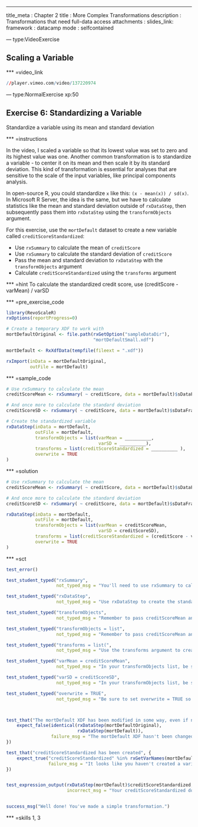 ---
title_meta  : Chapter 2
title       : More Complex Transformations
description : Transformations that need full-data access
attachments :
 slides_link: 
framework   : datacamp
mode        : selfcontained


--- type:VideoExercise

## Scaling a Variable 

*** =video_link

```r
//player.vimeo.com/video/137220974
```


--- type:NormalExercise xp:50

## Exercise 6: Standardizing a Variable
  
Standardize a variable using its mean and standard deviation

*** =instructions

In the video, I scaled a variable so that its lowest value was set to zero
and its highest value was one. Another common transformation is to standardize
a variable - to center it on its mean and then scale it by its standard deviation. This kind of transformation is essential for analyses that are
sensitive to the scale of the input variables, like principal components 
analysis.

In open-source R, you could standardize `x` like this: `(x - mean(x)) / sd(x)`.
In Microsoft R Server, the idea is the same, but we have to calculate
statistics like the mean and standard deviation outside of `rxDataStep`,
then subsequently pass them into `rxDataStep` using the `transformObjects`
argument.

For this exercise, use the `mortDefault` dataset to create a new variable called
`creditScoreStandardized`:

 - Use `rxSummary` to calculate the mean of `creditScore`
 - Use `rxSummary` to calculate the standard deviation of `creditScore`
 - Pass the mean and standard deviation to `rxDataStep` with the `transformObjects` argument
 - Calculate `creditScoreStandardized` using the `transforms` argument


*** =hint
To calculate the standardized credit score, use 
    (creditScore - varMean) /
    varSD


*** =pre_exercise_code
```r
library(RevoScaleR)
rxOptions(reportProgress=0)

# Create a temporary XDF to work with
mortDefaultOriginal <- file.path(rxGetOption("sampleDataDir"),
                                 "mortDefaultSmall.xdf")

mortDefault <- RxXdfData(tempfile(fileext = ".xdf"))

rxImport(inData = mortDefaultOriginal,
         outFile = mortDefault)

```


*** =sample_code

```r

# Use rxSummary to calculate the mean
creditScoreMean <- rxSummary( ~ creditScore, data = mortDefault)$sDataFrame$Mean

# And once more to calculate the standard deviation
creditScoreSD <- rxSummary( ~ creditScore, data = mortDefault)$sDataFrame$StdDev

# Create the standardized variable
rxDataStep(inData = mortDefault,
           outFile = mortDefault,
           transformObjects = list(varMean = __________,
                                   varSD = __________),
           transforms = list(creditScoreStandardized = __________ ), 
           overwrite = TRUE
)

```

*** =solution

```r

# Use rxSummary to calculate the mean
creditScoreMean <- rxSummary( ~ creditScore, data = mortDefault)$sDataFrame$Mean

# And once more to calculate the standard deviation
creditScoreSD <- rxSummary( ~ creditScore, data = mortDefault)$sDataFrame$StdDev

rxDataStep(inData = mortDefault,
           outFile = mortDefault,
           transformObjects = list(varMean = creditScoreMean,
                                   varSD = creditScoreSD),
           transforms = list(creditScoreStandardized = (creditScore - varMean) / varSD),
           overwrite = TRUE
)

```


*** =sct

```r
test_error()

test_student_typed("rxSummary",
                   not_typed_msg = "You'll need to use rxSummary to calculate the mean and standard deviation of creditScore.")

test_student_typed("rxDataStep",
                   not_typed_msg = "Use rxDataStep to create the standardized credit score on mortDefault.")

test_student_typed("transformObjects",
                   not_typed_msg = "Remember to pass creditScoreMean and creditScoreSD to rxDataStep using the transformObjects argument.")

test_student_typed("transformObjects = list",
                   not_typed_msg = "Remember to pass creditScoreMean and creditScoreSD to transformObjects inside of a list().")

test_student_typed("transforms = list(",
                   not_typed_msg = "Use the transforms argument to create the scald credit score.")

test_student_typed("varMean = creditScoreMean",
                   not_typed_msg = "In your transformObjects list, be sure to pass creditScoreMean with the name 'varMean', like this: varMean = creditScoreMean.")

test_student_typed("varSD = creditScoreSD",
                   not_typed_msg = "In your transformObjects list, be sure to pass creditScoreSD with the name 'varSD', like this: varSD = creditScoreSD.")

test_student_typed("overwrite = TRUE",
                   not_typed_msg = "Be sure to set overwrite = TRUE so that your changes are written to the XDF.")



test_that("The mortDefault XDF has been modified in some way, even if not totally correct", {
    expect_false(identical(rxDataStep(mortDefaultOriginal), 
                           rxDataStep(mortDefault)),
                 failure_msg = "The mortDefault XDF hasn't been changed - be sure to set 'overwrite = TRUE'.")
})

test_that("creditScoreStandardized has been created", {
    expect_true("creditScoreStandardized" %in% rxGetVarNames(mortDefault),
                failure_msg = "It looks like you haven't created a variable called 'creditScoreStandardized' on the mortDefault dataset. Try rxGetVarInfo(mortDefault) to see what variables exist on the dataset.")
})


test_expression_output(rxDataStep(mortDefault)$creditScoreStandardized,
                       incorrect_msg = "Your creditScoreStandardized doesn't have the expected values - check your code and try again.")


success_msg("Well done! You've made a simple transformation.")

```

*** =skills
1, 3

